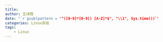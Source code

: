 ```yaml
---
title: 
author: 王诗翔
date: "`r gsub(pattern = "^([0-9]*[0-9]) [A-Z]*$", "\\1", Sys.time())`"
categories: Linux杂烩
tags:
    - Linux
---
```


